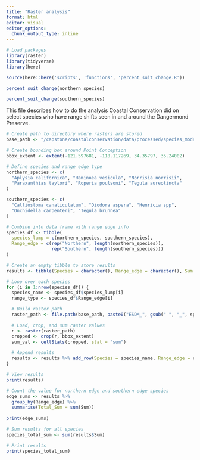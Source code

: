 ```yaml
---
title: "Raster analysis"
format: html
editor: visual
editor_options: 
  chunk_output_type: inline
---
```


```r
# Load packages
library(raster)
library(tidyverse)
library(here)

source(here::here('scripts', 'functions', 'percent_suit_change.R'))
```

```r
percent_suit_change(northern_species)
```

```r
percent_suit_change(southern_species)
```

This file describes how to do the analysis Coastal Conservation did on select species who have range shifts seen in and around the Dangermond Preserve.

```r
# Create path to directory where rasters are stored
base_path <- "/capstone/coastalconservation/data/processed/species_model_rasters/change_species_rasters"
```


```r
# Create bounding box around Point Conception
bbox_extent <- extent(-121.597681, -118.117269, 34.35797, 35.24002)
```


```r
# Define species and range edge type
northern_species <- c(
  "Aplysia californica", "Haminoea vesicula", "Norrisia norrisii",
  "Paraxanthias taylori", "Roperia poulsoni", "Tegula aureotincta"
)

southern_species <- c(
  "Calliostoma canaliculatum", "Diodora aspera", "Henricia spp",
  "Onchidella carpenteri", "Tegula brunnea"
)
```

```r
# Combine into data frame with range edge info
species_df <- tibble(
  species_lump = c(northern_species, southern_species),
  Range_edge = c(rep("Northern", length(northern_species)),
                 rep("Southern", length(southern_species)))
)
```

```r
# Create an empty tibble to store results
results <- tibble(Species = character(), Range_edge = character(), Sum = numeric())
```

```r
# Loop over each species
for (i in 1:nrow(species_df)) {
  species_name <- species_df$species_lump[i]
  range_type <- species_df$Range_edge[i]

  # Build raster path
  raster_path <- file.path(base_path, paste0("ESDM_", gsub(" ", "_", species_name), "_change.tif"))

  # Load, crop, and sum raster values
  r <- raster(raster_path)
  cropped <- crop(r, bbox_extent)
  sum_val <- cellStats(cropped, stat = "sum")

  # Append results
  results <- results %>% add_row(Species = species_name, Range_edge = range_type, Sum = sum_val)
}
```

```r
# View results
print(results)
```

```r
# Count the value for northern edge and southern edge species
edge_sums <- results %>% 
  group_by(Range_edge) %>%
  summarise(Total_Sum = sum(Sum))
  
print(edge_sums)
```

```r
# Sum results for all species
species_total_sum <- sum(results$Sum)

# Print results
print(species_total_sum)
```

